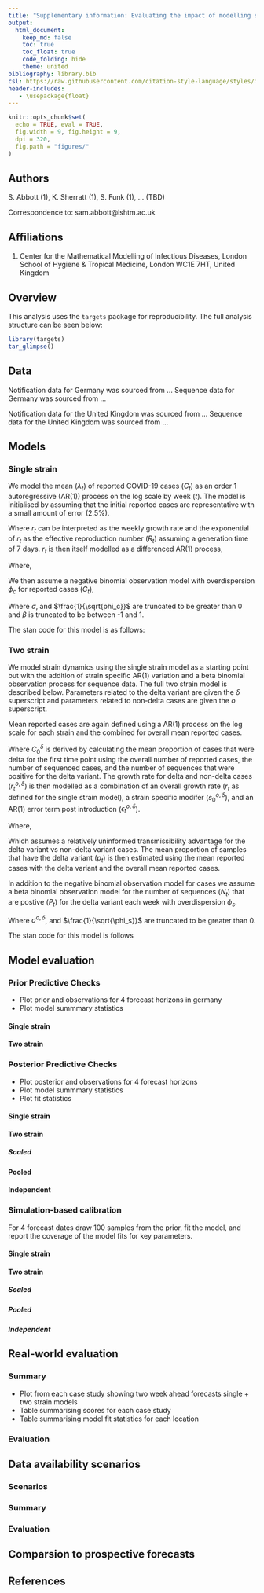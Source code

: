 ```yaml
---
title: "Supplementary information: Evaluating the impact of modelling strain dynamics on short-term COVID-19 forecast performance"
output: 
  html_document:
    keep_md: false
    toc: true
    toc_float: true
    code_folding: hide
    theme: united
bibliography: library.bib
csl: https://raw.githubusercontent.com/citation-style-language/styles/master/apa-numeric-superscript-brackets.csl
header-includes:
   - \usepackage{float}
---
```


```r
knitr::opts_chunk$set(
  echo = TRUE, eval = TRUE,
  fig.width = 9, fig.height = 9,
  dpi = 320,
  fig.path = "figures/"
)
```

## Authors

S. Abbott (1), K. Sherratt (1), S. Funk (1), ... (TBD)

Correspondence to: sam.abbott@lshtm.ac.uk

## Affiliations

1. Center for the Mathematical Modelling of Infectious Diseases, London School of Hygiene & Tropical Medicine, London WC1E 7HT, United Kingdom

## Overview

This analysis uses the `targets` package for reproducibility. The full analysis structure can be seen below:

```r
library(targets)
tar_glimpse()
```

## Data

Notification data for Germany was sourced from ...
Sequence data for Germany was sourced from ...

Notification data for the United Kingdom was sourced from ...
Sequence data for the United Kingdom was sourced from ...

## Models

### Single strain

We model the mean ($\lambda_t$) of reported COVID-19 cases ($C_t$) as an order 1 autoregressive (AR(1)) process on the log scale by week ($t$). The model is initialised by assuming that the initial reported cases are representative with a small amount of error (2.5%).

\begin{align}
  \log \lambda_0 &\sim \text{LogNormal}\left(\log C_0 , 0.025 \times \log C_0 \right) \\
  \log \lambda_t &= \log \lambda_{t-1} + r_t
\end{align}

Where $r_t$ can be interpreted as the weekly growth rate and the exponential of $r_t$ as the effective reproduction number ($R_t$) assuming a generation time of 7 days. $r_t$ is then itself modelled as a differenced AR(1) process, 

\begin{align}
  r_0 &\sim \text{Normal}\left(0, 0.25 \right) \\
  r_t &= r_{t-1} + \epsilon_t  \\
  \epsilon_0 &= \eta_0 \\
  \epsilon_t &= \beta \epsilon_{t-1} + \eta_t
\end{align}

Where, 

\begin{align}
  \eta_t &\sim \text{Normal}\left(0, \sigma \right) \\
  \sigma &\sim \text{Normal}\left(0, 0.1 \right) \\
  \beta &\sim \text{Normal}\left(0, 1 \right)
\end{align}

We then assume a negative binomial observation model with overdispersion $\phi_c$ for reported cases ($C_t$),

\begin{align}
  C_{t} &\sim \text{NegBinomial}\left(\lambda_t, \phi_c\right) \\
  \frac{1}{\sqrt{\phi_c}} &\sim \text{Normal}(0, 1) 
\end{align}

Where $\sigma$, and $\frac{1}{\sqrt{phi_c}}$ are truncated to be greater than 0 and $\beta$ is truncated to be between -1 and 1.

The stan code for this model is as follows:

### Two strain

We model strain dynamics using the single strain model as a starting point but with the addition of strain specific AR(1) variation and a beta binomial observation process for sequence data. The full two strain model is described below. Parameters related to the delta variant are given the $\delta$ superscript and parameters related to non-delta cases are given the $o$ superscript.

Mean reported cases are again defined using a AR(1) process on the log scale for each strain and the combined for overall mean reported cases. 

\begin{align}
  \log \lambda_0 &\sim \text{LogNormal}\left(\log C_0 , 0.025 \times \log C_0 \right) \\
  \log \lambda^{\delta}_0 &\sim \text{LogNormal}\left(\log C^{\delta}_0 , 0.025 \times \log C^{\delta}_0 \right) \\
  \log \lambda^{o}_0 &= \log \left(\lambda_0 - \lambda^{\delta}_0 \right) \\
  \log \lambda^{\delta}_t &= \log \lambda^{\delta}_{t-1} + r^{\delta}_t \\
  \log \lambda^{o}_t &= \log \lambda^{o}_{t-1} + r^{o}_t \\
  \lambda_t &= \lambda^{\delta}_t + \lambda^{o}_t
\end{align}

Where $C^{\delta}_0$ is derived by calculating the mean proportion of cases that were delta for the first time point using the overall number of reported cases, the number of sequenced cases, and the number of sequences that were positive for the delta variant. The growth rate for delta and non-delta cases ($r^{o, \delta}_t$) is then modelled as a combination of an overall growth rate ($r_t$ as defined for the single strain model), a strain specific modifer ($s^{o, \delta}_0$), and an AR(1) error term post introduction ($\epsilon^{o, \delta}_t$).

\begin{align}
  r^{o, \delta}_t &= r_t + s^{o, \delta} + \epsilon^{o, \delta}_t \\
  \epsilon^{o, \delta}_0 &= 0 \\
  \epsilon^{o, \delta}_t &= \epsilon^{o, \delta}_{t-1} + \eta^{o, \delta}
\end{align}

Where, 

\begin{align}
  \eta^{o, \delta}_t &\sim \text{Normal}\left(0, \sigma^{o, \delta} \right) \\
  \sigma^{o, \delta} &\sim \text{Normal}\left(0, 0.1 \right) \\
  s^o &= 0 \\
  s^{\beta} &\sim \text{Normal}(0.2, 0.2)
\end{align}

Which assumes a relatively uninformed transmissibility advantage for the delta variant vs non-delta variant cases. The mean proportion of samples that have the delta variant ($p_t$) is then estimated using the mean reported cases with the delta variant and the overall mean reported cases.

\begin{equation} 
  p_t = \frac{\lambda^{\delta}_t}{\lambda_t}
\end{equation}

In addition to the negative binomial observation model for cases we assume a beta binomial observation model for the number of sequences ($N_t$) that are postive ($P_t$) for the delta variant each week with overdispersion $\phi_s$.

\begin{align}
  P_{t} &\sim \mathrm{BetaBinomial}\left(N_t, p_t \phi_s, (1 - p_t) \phi_s\right) \\
  \frac{1}{\sqrt{\phi_s}} &\sim \mathcal{N}(0, 1) 
\end{align}

Where $\sigma^{o, \delta}$, and $\frac{1}{\sqrt{\phi_s}}$ are truncated to be greater than 0.

The stan code for this model is follows

## Model evaluation

### Prior Predictive Checks

- Plot prior and observations for 4 forecast horizons in germany
- Plot model summmary statistics

#### Single strain

#### Two strain

### Posterior Predictive Checks

- Plot posterior and observations for 4 forecast horizons
- Plot model summmary statistics
- Plot fit statistics

#### Single strain

#### Two strain

##### Scaled

#### Pooled

#### Independent

### Simulation-based calibration

For 4 forecast dates draw 100 samples from the prior, fit the model, and report the coverage of the model fits for key parameters.

#### Single strain

#### Two strain

##### Scaled

##### Pooled

##### Independent

## Real-world evaluation

### Summary

- Plot from each case study showing two week ahead forecasts single + two strain models
- Table summarising scores for each case study
- Table summarising model fit statistics for each location

### Evaluation

## Data availability scenarios

### Scenarios

### Summary

### Evaluation

## Comparsion to prospective forecasts

## References

<div id = 'refs'></div>
